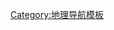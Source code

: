 {{Navbox
| name  = 濕地
| title = [[濕地]]
| state = {{{state|autocollapse}}}
| titlestyle = background: #c7d378
| listclass = hlist

|group1 = 一般
|list1 =
*[[水生植物]]
**[[沉水性水生植物]]
**[[浮葉性水生植物]]
**[[挺水性水生植物]]
**[[漂浮性水生植物]]
*[[水生動物]]
*[[流域]]
*[[锅穴]]
*[[河口]]
*[[沼氣]]

|group2 = 階段演化
|list2 =
{{Navbox |child |groupstyle=font-weight:normal;

|group1 = '''[[濕地]]'''
|list1 =

*[[河流濕地]]
*[[河岸带|河岸湿地]]
*{{le|人工濕地|Constructed wetland}}
*[[三角洲|三角洲濕地]]
*{{le|季節性池塘|Vernal pool}}

|group2 = '''[[沼泽]]'''
|list2 =

*[[鹽沼]]
**[[矿质泥炭沼泽]]
*[[草沼]]
*[[树沼]]
*[[厚苔沼]]
**{{le|針葉沼澤|Coniferous swamp}}
**{{le|灌木沼澤|Shrub swamp}}
*[[淡水沼澤]]
**[[淡水沼澤森林]]
*[[浅滩沼泽地|浅滩沼泽]]
*[[高位沼澤]]
*{{le|苦鹹水沼澤|Brackish marsh}}

*[[酸性泥炭沼泽]]
*[[泥炭沼澤森林]]
|group3 = '''[[草甸]]'''
|list3 =
*[[蘆原]]
*{{le|濕草甸|Wet meadow}}
*{{ld|乾草甸|Trockenrasen}}
*{{le|水草甸|Water-meadow}}
*{{ld|花草甸|Blumenwiese}}
*{{ld|貧瘠草甸|Magerrasen}}
*{{ld|肥沃草甸|Fettwiese}}
*{{le|洪水草甸|Flood-meadow}}
*{{le|海草草甸|Seagrass meadow}}
*{{le|沿海草地|Coastal meadow}}
**{{le|海灘草甸|Beach meadow}}
*{{le|高山草甸|Alpine tundra}}
*{{le|豐林草甸|Wooded meadow}}
*{{ld|果園草甸|Streuobstwiese}}
*{{ld|鋪棚草料草甸|Magerrasen}}
*[[氾濫草甸和氾濫稀林]]
}}

|group3 = 分类系统
|list3 =
* {{le|湿地分类|Wetland classification}}
*[[湿地公约]]

|group4 = 組織
|list4 =
*[[湿地国际]]
*[[濕地科學家學會]]

}}<noinclude>
{{collapsible option}}
[[Category:地理导航模板]]
</noinclude>